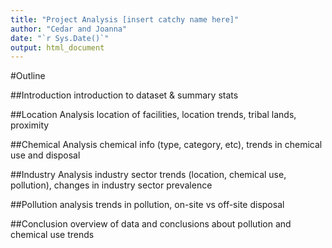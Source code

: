 ```yaml
---
title: "Project Analysis [insert catchy name here]"
author: "Cedar and Joanna"
date: "`r Sys.Date()`"
output: html_document
---
```



#Outline

##Introduction
introduction to dataset & summary stats

##Location Analysis
location of facilities, location trends, tribal lands, proximity

##Chemical Analysis
chemical info (type, category, etc), trends in chemical use and disposal 

##Industry Analysis
industry sector trends (location, chemical use, pollution), changes in industry sector prevalence

##Pollution analysis
trends in pollution, on-site vs off-site disposal

##Conclusion
overview of data and conclusions about pollution and chemical use trends